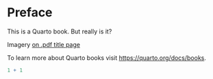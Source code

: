 # Preface {.unnumbered}

This is a Quarto book. But really is it?

Imagery [on .pdf title page](https://nmfs-opensci.github.io/quarto_titlepages/)

To learn more about Quarto books visit <https://quarto.org/docs/books>.

```{r}
1 + 1
```
